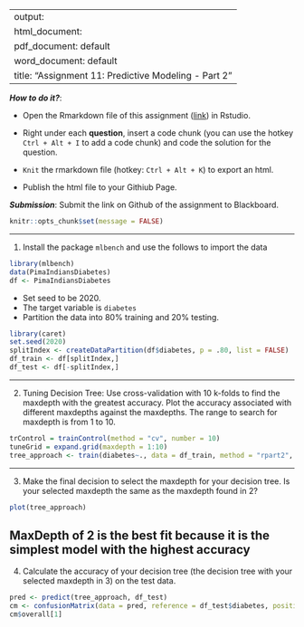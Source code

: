 
---
output: 
  html_document:
  pdf_document: default
  word_document: default
title: "Assignment 11: Predictive Modeling - Part 2"
---

***How to do it?***: 

- Open the Rmarkdown file of this assignment ([link](fa2021_assignment11.Rmd)) in Rstudio. 

- Right under each **question**, insert  a code chunk (you can use the hotkey `Ctrl + Alt + I` to add a code chunk) and code the solution for the question. 

- `Knit` the rmarkdown file (hotkey: `Ctrl + Alt + K`) to export an html.  

-  Publish the html file to your Githiub Page. 

***Submission***: Submit the link on Github of the assignment to Blackboard.

```r
knitr::opts_chunk$set(message = FALSE)
```


-------

1. Install the package `mlbench` and use the follows to import the data

```r
library(mlbench)
data(PimaIndiansDiabetes)
df <- PimaIndiansDiabetes
```

- Set seed to be 2020. 
- The target variable is `diabetes`
- Partition the data into 80% training and 20% testing.  
```r
library(caret)
set.seed(2020)
splitIndex <- createDataPartition(df$diabetes, p = .80, list = FALSE)
df_train <- df[splitIndex,]
df_test <- df[-splitIndex,]
```

-------

2. Tuning Decision Tree:  Use cross-validation with 10 k-folds to find the maxdepth with the greatest accuracy. Plot the accuracy associated with different maxdepths against the maxdepths. The range to search for maxdepth is from 1 to 10. 
```r
trControl = trainControl(method = "cv", number = 10)
tuneGrid = expand.grid(maxdepth = 1:10)
tree_approach <- train(diabetes~., data = df_train, method = "rpart2", trControl = trControl, tuneGrid = tuneGrid)
```

-------

3. Make the final decision to select the maxdepth for your decision tree.  Is your selected maxdepth the same as the maxdepth found in 2? 
```r
plot(tree_approach)
```

MaxDepth of 2 is the best fit because it is the simplest model with the highest accuracy
-------

4. Calculate the accuracy of your decision tree (the decision tree with your selected maxdepth in 3) on the test data. 
```r
pred <- predict(tree_approach, df_test)
cm <- confusionMatrix(data = pred, reference = df_test$diabetes, positive = "pos")
cm$overall[1]
```

